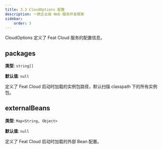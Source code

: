 ```yaml
---
title: 3.3 CloudOptions 配置
description: 一款企业级 Web 服务开发框架
sidebar:
    order: 3
---
```


CloudOptions 定义了 Feat Cloud 服务的配置信息。

## packages
**类型**: `string[]`

**默认值**: `null`

定义了 Feat Cloud 启动时加载的实例包路径，默认扫描 classpath 下的所有实例包。

## externalBeans
**类型**: `Map<String, Object>`

**默认值**: `null`

定义了 Feat Cloud 启动时加载的外部 Bean 配置。
